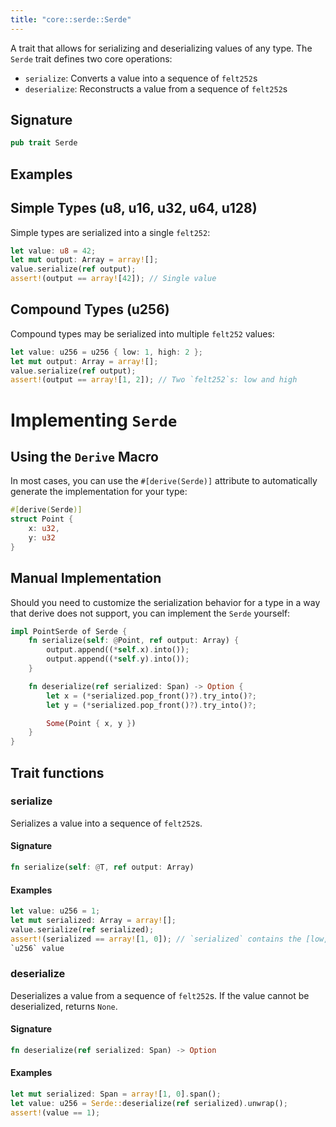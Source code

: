 ```yaml
---
title: "core::serde::Serde"
---
```


A trait that allows for serializing and deserializing values of any type.
The `Serde` trait defines two core operations:
- `serialize`: Converts a value into a sequence of `felt252`s
- `deserialize`: Reconstructs a value from a sequence of `felt252`s

## Signature

```rust
pub trait Serde
```



## Examples

## Simple Types (u8, u16, u32, u64, u128)

Simple types are serialized into a single `felt252`:
```rust
let value: u8 = 42;
let mut output: Array = array![];
value.serialize(ref output);
assert!(output == array![42]); // Single value
```
## Compound Types (u256)

Compound types may be serialized into multiple `felt252` values:
```rust
let value: u256 = u256 { low: 1, high: 2 };
let mut output: Array = array![];
value.serialize(ref output);
assert!(output == array![1, 2]); // Two `felt252`s: low and high
```
# Implementing `Serde`
## Using the `Derive` Macro

In most cases, you can use the `#[derive(Serde)]` attribute to automatically generate the
implementation for your type:
```rust
#[derive(Serde)]
struct Point {
    x: u32,
    y: u32
}
```
## Manual Implementation

Should you need to customize the serialization behavior for a type in a way that derive does not
support, you can implement the `Serde` yourself:
```rust
impl PointSerde of Serde {
    fn serialize(self: @Point, ref output: Array) {
        output.append((*self.x).into());
        output.append((*self.y).into());
    }

    fn deserialize(ref serialized: Span) -> Option {
        let x = (*serialized.pop_front()?).try_into()?;
        let y = (*serialized.pop_front()?).try_into()?;

        Some(Point { x, y })
    }
}
```

## Trait functions

### serialize



Serializes a value into a sequence of `felt252`s.

#### Signature

```rust
fn serialize(self: @T, ref output: Array)
```



#### Examples

```rust
let value: u256 = 1;
let mut serialized: Array = array![];
value.serialize(ref serialized);
assert!(serialized == array![1, 0]); // `serialized` contains the [low, high] parts of the
`u256` value 
``````





### deserialize



Deserializes a value from a sequence of `felt252`s.
If the value cannot be deserialized, returns `None`.

#### Signature

```rust
fn deserialize(ref serialized: Span) -> Option
```




#### Examples

```rust
let mut serialized: Span = array![1, 0].span();
let value: u256 = Serde::deserialize(ref serialized).unwrap();
assert!(value == 1);
```





